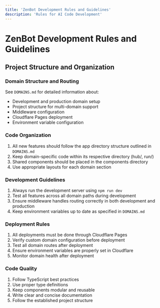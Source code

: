 ```yaml
---
title: 'ZenBot Development Rules and Guidelines'
description: 'Rules for AI Code Development'
---
```


# ZenBot Development Rules and Guidelines

## Project Structure and Organization

### Domain Structure and Routing
See `DOMAINS.md` for detailed information about:
- Development and production domain setup
- Project structure for multi-domain support
- Middleware configuration
- Cloudflare Pages deployment
- Environment variable configuration

### Code Organization
1. All new features should follow the app directory structure outlined in `DOMAINS.md`
2. Keep domain-specific code within its respective directory (hub/, run/)
3. Shared components should be placed in the components directory
4. Use appropriate layouts for each domain section

### Development Guidelines
1. Always run the development server using `npm run dev`
2. Test all features across all domain paths during development
3. Ensure middleware handles routing correctly in both development and production
4. Keep environment variables up to date as specified in `DOMAINS.md`

### Deployment Rules
1. All deployments must be done through Cloudflare Pages
2. Verify custom domain configuration before deployment
3. Test all domain routes after deployment
4. Ensure environment variables are properly set in Cloudflare
5. Monitor domain health after deployment

### Code Quality
1. Follow TypeScript best practices
2. Use proper type definitions
3. Keep components modular and reusable
4. Write clear and concise documentation
5. Follow the established project structure
